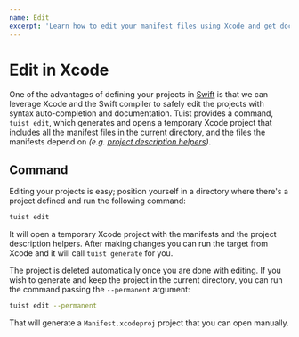 ```yaml
---
name: Edit
excerpt: 'Learn how to edit your manifest files using Xcode and get documentation, syntax highliting and auto-completion, and validation by Xcode.'
---
```


# Edit in Xcode

One of the advantages of defining your projects in [Swift](https://swift.org/) is that we can leverage Xcode and the Swift compiler to safely edit the projects with syntax auto-completion and documentation.
Tuist provides a command, `tuist edit`, which generates and opens a temporary Xcode project that includes all the manifest files in the current directory, and the files the manifests depend on _(e.g. [project description helpers](/docs/usage/helpers/))_.

## Command

Editing your projects is easy; position yourself in a directory where there's a project defined and run the following command:

```bash
tuist edit
```

It will open a temporary Xcode project with the manifests and the project description helpers. After making changes you can run the target from Xcode and it will call `tuist generate` for you.

The project is deleted automatically once you are done with editing. If you wish to generate and keep the project in the current directory, you can run the command passing the `--permanent` argument:

```bash
tuist edit --permanent
```

That will generate a `Manifest.xcodeproj` project that you can open manually.
